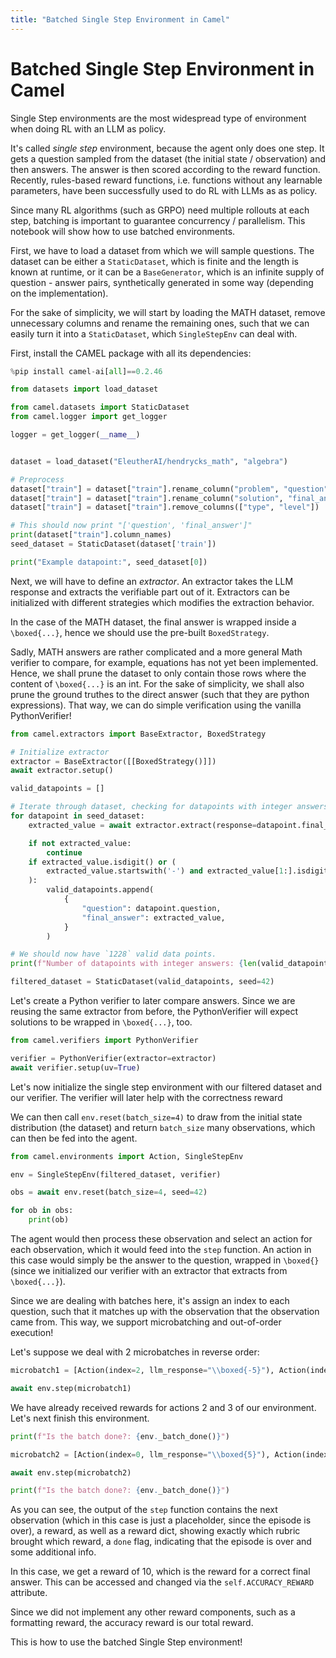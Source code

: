 ```yaml
---
title: "Batched Single Step Environment in Camel"
---
```


# Batched Single Step Environment in Camel

Single Step environments are the most widespread type of environment when doing RL with an LLM as policy.

It's called *single step* environment, because the agent only does one step. It gets a question sampled from the dataset (the initial state / observation) and then answers. The answer is then scored according to the reward function. Recently, rules-based reward functions, i.e. functions without any learnable parameters, have been successfully used to do RL with LLMs as as policy.

Since many RL algorithms (such as GRPO) need multiple rollouts at each step, batching is important to guarantee concurrency / parallelism. This notebook will show how to use batched environments.

First, we have to load a dataset from which we will sample questions. The dataset can be either a `StaticDataset`, which is finite and the length is known at runtime, or it can be a `BaseGenerator`, which is an infinite supply of question - answer pairs, synthetically generated in some way (depending on the implementation).

For the sake of simplicity, we will start by loading the MATH dataset, remove unnecessary columns and rename the remaining ones, such that we can easily turn it into a `StaticDataset`, which `SingleStepEnv` can deal with. 

First, install the CAMEL package with all its dependencies:


```python
%pip install camel-ai[all]==0.2.46
```


```python
from datasets import load_dataset

from camel.datasets import StaticDataset
from camel.logger import get_logger

logger = get_logger(__name__)


dataset = load_dataset("EleutherAI/hendrycks_math", "algebra")

# Preprocess
dataset["train"] = dataset["train"].rename_column("problem", "question")
dataset["train"] = dataset["train"].rename_column("solution", "final_answer")
dataset["train"] = dataset["train"].remove_columns(["type", "level"])

# This should now print "['question', 'final_answer']"
print(dataset["train"].column_names)
seed_dataset = StaticDataset(dataset['train'])

print("Example datapoint:", seed_dataset[0])
```

Next, we will have to define an *extractor*. An extractor takes the LLM response and extracts the verifiable part out of it. Extractors can be initialized with different strategies which modifies the extraction behavior.

In the case of the MATH dataset, the final answer is wrapped inside a `\boxed{...}`, hence we should use the pre-built `BoxedStrategy`.

Sadly, MATH answers are rather complicated and a more general Math verifier to compare, for example, equations has not yet been implemented. Hence, we shall prune the dataset to only contain those rows where the content of `\boxed{...}` is an int. For the sake of simplicity, we shall also prune the ground truthes to the direct answer (such that they are python expressions). That way, we can do simple verification using the vanilla PythonVerifier!


```python
from camel.extractors import BaseExtractor, BoxedStrategy

# Initialize extractor
extractor = BaseExtractor([[BoxedStrategy()]])
await extractor.setup()

valid_datapoints = []

# Iterate through dataset, checking for datapoints with integer answers
for datapoint in seed_dataset:
    extracted_value = await extractor.extract(response=datapoint.final_answer)

    if not extracted_value:
        continue
    if extracted_value.isdigit() or (
        extracted_value.startswith('-') and extracted_value[1:].isdigit()
    ):
        valid_datapoints.append(
            {
                "question": datapoint.question,
                "final_answer": extracted_value,
            }
        )

# We should now have `1228` valid data points.
print(f"Number of datapoints with integer answers: {len(valid_datapoints)}")

filtered_dataset = StaticDataset(valid_datapoints, seed=42)
```

Let's create a Python verifier to later compare answers. Since we are reusing the same extractor from before, the PythonVerifier will expect solutions to be wrapped in `\boxed{...}`, too.


```python
from camel.verifiers import PythonVerifier

verifier = PythonVerifier(extractor=extractor)
await verifier.setup(uv=True)
```

Let's now initialize the single step environment with our filtered dataset and our verifier. The verifier will later help with the correctness reward 

We can then call `env.reset(batch_size=4)` to draw from the initial state distribution (the dataset) and return `batch_size` many observations, which can then be fed into the agent.


```python
from camel.environments import Action, SingleStepEnv

env = SingleStepEnv(filtered_dataset, verifier)

obs = await env.reset(batch_size=4, seed=42)

for ob in obs:
    print(ob)
```

The agent would then process these observation and select an action for each observation, which it would feed into the `step` function. An action in this case would simply be the answer to the question, wrapped in `\boxed{}` (since we initialized our verifier with an extractor that extracts from `\boxed{...}`).

Since we are dealing with batches here, it's assign an index to each question, such that it matches up with the observation that the observation came from. This way, we support microbatching and out-of-order execution!

Let's suppose we deal with $2$ microbatches in reverse order:


```python
microbatch1 = [Action(index=2, llm_response="\\boxed{-5}"), Action(index=3, llm_response="\\boxed{128}")]

await env.step(microbatch1)
```

We have already received rewards for actions 2 and 3 of our environment. Let's next finish this environment. 


```python
print(f"Is the batch done?: {env._batch_done()}")
```


```python
microbatch2 = [Action(index=0, llm_response="\\boxed{5}"), Action(index=1, llm_response="\\boxed{-4}")]

await env.step(microbatch2)
```


```python
print(f"Is the batch done?: {env._batch_done()}")
```

As you can see, the output of the `step` function contains the next observation (which in this case is just a placeholder, since the episode is over), a reward, as well as a reward dict, showing exactly which rubric brought which reward, a `done` flag, indicating that the episode is over and some additional info.

In this case, we get a reward of $10$, which is the reward for a correct final answer. This can be accessed and changed via the `self.ACCURACY_REWARD` attribute.

Since we did not implement any other reward components, such as a formatting reward, the accuracy reward is our total reward.

This is how to use the batched Single Step environment!
